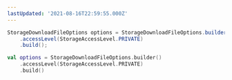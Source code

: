 ```yaml
---
lastUpdated: '2021-08-16T22:59:55.000Z'
---
```

<BlockSwitcher>
<Block name="Java">

```java
StorageDownloadFileOptions options = StorageDownloadFileOptions.builder()
    .accessLevel(StorageAccessLevel.PRIVATE)
    .build();
```

</Block>
<Block name="Kotlin">

```kotlin
val options = StorageDownloadFileOptions.builder()
    .accessLevel(StorageAccessLevel.PRIVATE)
    .build()
```

</Block>
</BlockSwitcher>
